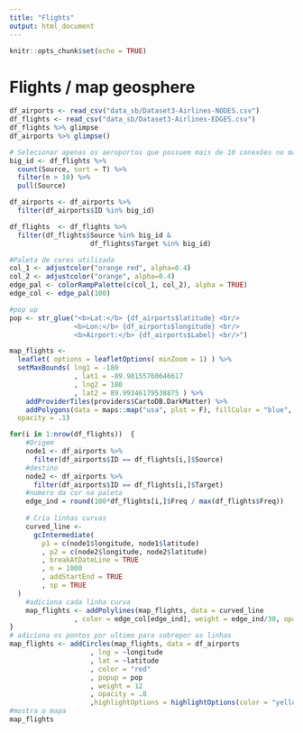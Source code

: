 ```yaml
---
title: "Flights"
output: html_document
---
```


```r
knitr::opts_chunk$set(echo = TRUE)
```

# Flights / map geosphere

```r
df_airports <- read_csv("data_sb/Dataset3-Airlines-NODES.csv")
df_flights <- read_csv("data_sb/Dataset3-Airlines-EDGES.csv")
df_flights %>% glimpse
df_airports %>% glimpse()
```

```r
# Selecionar apenas os aeroportos que possuem mais de 10 conexões no mapa.
big_id <- df_flights %>%
  count(Source, sort = T) %>%
  filter(n > 10) %>%
  pull(Source)

df_airports <- df_airports %>%
  filter(df_airports$ID %in% big_id)

df_flights  <- df_flights %>%
  filter(df_flights$Source %in% big_id & 
                    df_flights$Target %in% big_id)
```

```r
#Paleta de cores utilizada
col_1 <- adjustcolor("orange red", alpha=0.4)
col_2 <- adjustcolor("orange", alpha=0.4)
edge_pal <- colorRampPalette(c(col_1, col_2), alpha = TRUE)
edge_col <- edge_pal(100)

#pop up
pop <- str_glue("<b>Lat:</b> {df_airports$latitude} <br/>
                <b>Lon:</b> {df_airports$longitude} <br/>
                <b>Airport:</b> {df_airports$Label} <br/>")
```


```r
map_flights <-
  leaflet( options = leafletOptions( minZoom = 1) ) %>%
  setMaxBounds( lng1 = -180
                , lat1 = -89.98155760646617
                , lng2 = 180
                , lat2 = 89.99346179538875 ) %>%
    addProviderTiles(providers$CartoDB.DarkMatter) %>%
    addPolygons(data = maps::map("usa", plot = F), fillColor = "blue",
  opacity = .1)

for(i in 1:nrow(df_flights))  {
    #Origem
    node1 <- df_airports %>% 
      filter(df_airports$ID == df_flights[i,]$Source)
    #destino
    node2 <- df_airports %>%
      filter(df_airports$ID == df_flights[i,]$Target)
    #numero da cor na paleta
    edge_ind = round(100*df_flights[i,]$Freq / max(df_flights$Freq))
    
    # Cria linhas curvas
    curved_line <-
      gcIntermediate(
        p1 = c(node1$longitude, node1$latitude)
        , p2 = c(node2$longitude, node2$latitude)
        , breakAtDateLine = TRUE
        , n = 1000
        , addStartEnd = TRUE
        , sp = TRUE
  )
    #adiciona cada linha curva
    map_flights <- addPolylines(map_flights, data = curved_line
                , color = edge_col[edge_ind], weight = edge_ind/30, opacity = 1)
}
# adiciona os pontos por ultimo para sobrepor as linhas
map_flights <- addCircles(map_flights, data = df_airports
                    , lng = ~longitude
                    , lat = ~latitude
                    , color = "red"
                    , popup = pop
                    , weight = 12
                    , opacity = .8
                    ,highlightOptions = highlightOptions(color = "yellow", weight = 24, bringToFront = TRUE))
#mostra o mapa
map_flights
```




